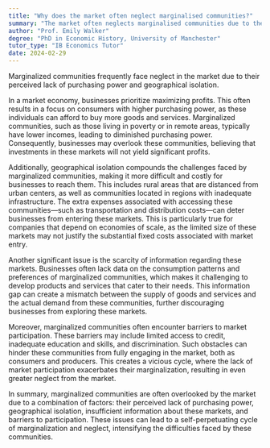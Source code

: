 ```yaml
---
title: "Why does the market often neglect marginalised communities?"
summary: "The market often neglects marginalised communities due to their perceived lack of purchasing power and geographical isolation."
author: "Prof. Emily Walker"
degree: "PhD in Economic History, University of Manchester"
tutor_type: "IB Economics Tutor"
date: 2024-02-29
---
```


Marginalized communities frequently face neglect in the market due to their perceived lack of purchasing power and geographical isolation.

In a market economy, businesses prioritize maximizing profits. This often results in a focus on consumers with higher purchasing power, as these individuals can afford to buy more goods and services. Marginalized communities, such as those living in poverty or in remote areas, typically have lower incomes, leading to diminished purchasing power. Consequently, businesses may overlook these communities, believing that investments in these markets will not yield significant profits.

Additionally, geographical isolation compounds the challenges faced by marginalized communities, making it more difficult and costly for businesses to reach them. This includes rural areas that are distanced from urban centers, as well as communities located in regions with inadequate infrastructure. The extra expenses associated with accessing these communities—such as transportation and distribution costs—can deter businesses from entering these markets. This is particularly true for companies that depend on economies of scale, as the limited size of these markets may not justify the substantial fixed costs associated with market entry.

Another significant issue is the scarcity of information regarding these markets. Businesses often lack data on the consumption patterns and preferences of marginalized communities, which makes it challenging to develop products and services that cater to their needs. This information gap can create a mismatch between the supply of goods and services and the actual demand from these communities, further discouraging businesses from exploring these markets.

Moreover, marginalized communities often encounter barriers to market participation. These barriers may include limited access to credit, inadequate education and skills, and discrimination. Such obstacles can hinder these communities from fully engaging in the market, both as consumers and producers. This creates a vicious cycle, where the lack of market participation exacerbates their marginalization, resulting in even greater neglect from the market.

In summary, marginalized communities are often overlooked by the market due to a combination of factors: their perceived lack of purchasing power, geographical isolation, insufficient information about these markets, and barriers to participation. These issues can lead to a self-perpetuating cycle of marginalization and neglect, intensifying the difficulties faced by these communities.
    